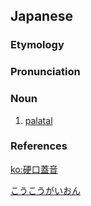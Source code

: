 ==Japanese==

===Etymology===
{{wikipedia|lang=ja}}
{{ja-kanjitab|yomi=o|こう|こう|がい|おん}}
{{rfe|lang=ja}}

===Pronunciation===
{{ja-pron|こうこうがいおん|acc=5|acc_ref=DJR|y=o}}

===Noun===
{{ja-noun|こうこうがいおん|hhira=かうこうがいおん}}

# {{lb|ja|sort=こうこうがいおん|phonetics}} [[palatal]]

===References===
<references/>

[[Category:ja:Sound|こうこうがいおん]]

[[ko:硬口蓋音]]